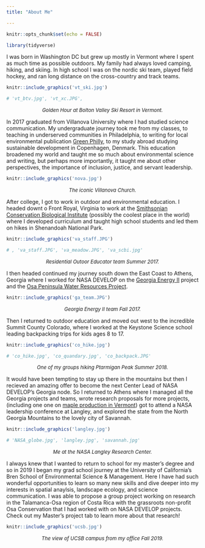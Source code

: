 ```yaml
---
title: "About Me"

---
```


```r
knitr::opts_chunk$set(echo = FALSE)

library(tidyverse)
```

I was born in Washington DC but grew up mostly in Vermont where I spent as much time as possible outdoors. My family had always loved camping, hiking, and skiing. In high school I was on the nordic ski team, played field hockey, and ran long distance on the cross-country and track teams.

```r
knitr::include_graphics('vt_ski.jpg')

# 'vt_btv.jpg', 'vt_xc.JPG', 
```

<center>

 <font size="2"> *Golden Hour at Bolton Valley Ski Resort in Vermont.* </font> 
 
 </center>

In 2017 graduated from Villanova University where I had studied science communication. My undergraduate journey took me from my classes, to teaching in underserved communities in Philadelphia, to writing for local environmental publication [Green Philly](https://www.thegreencities.com/author/marie/), to my study abroad studying sustainable development in Copenhagen, Denmark. This education broadened my world and taught me so much about environmental science and writing, but perhaps more importantly, it taught me about other perspectives, the importance of inclusion, justice, and servant leadership.

```r
knitr::include_graphics('nova.jpg')
```
<center>

 <font size="2"> *The iconic Villanova Church.* </font> 
 
 </center>
 
After college, I got to work in outdoor and environmental education. I headed downt o Front Royal, Virginia to work at the [Smithsonian Conservation Biological Institute](https://nationalzoo.si.edu/conservation) (possibly the coolest place in the world) where I developed curriculum and taught high school students and led them on hikes in Shenandoah National Park.

```r
knitr::include_graphics('va_staff.JPG')

# , 'va_staff.JPG', 'va_meadow.JPG', 'va_scbi.jpg'
```
<center>

 <font size="2"> *Residential Outoor Educator team Summer 2017.* </font> 
 
 </center>
 

I then headed continued my journey south down the East Coast to Athens, Georgia where I worked for NASA DEVELOP on the [Georgia Energy II](https://develop.larc.nasa.gov/2017/fall/GeorgiaEnergyII.html) project and the [Osa Peninsula Water Resources Project](https://develop.larc.nasa.gov/2018/spring/OsaPeninsulaWater.html).

```r
knitr::include_graphics('ga_team.JPG')
```
<center>

 <font size="2"> *Georgia Energy II team Fall 2017.* </font> 
 
 </center>

Then I returned to outdoor education and moved out west to the incredible Summit County Colorado, where I worked at the Keystone Science school leading backpacking trips for kids ages 8 to 17.

```r
knitr::include_graphics('co_hike.jpg')

# 'co_hike.jpg', 'co_quandary.jpg', 'co_backpack.JPG'
```

<center>

 <font size="2"> *One of my groups hiking Ptarmigan Peak Summer 2018.* </font> 
 
 </center>

It would have been tempting to stay up there in the mountains but then I recieved an amazing offer to become the next Center Lead of NASA DEVELOP's Georgia node. So I returned to Athens where I managed all the Georgia projects and teams, wrote research proposals for more projects, (including one one on [maple production in Vermont](https://develop.larc.nasa.gov/2019/fall/NorthernForestFoodAgII.html)) got to attend a NASA leadership conference at Langley, and explored the state from the North Georgia Mountains to the lovely city of Savannah.

```r
knitr::include_graphics('langley.jpg')

# 'NASA_globe.jpg', 'langley.jpg', 'savannah.jpg'
```

<center>

 <font size="2"> *Me at the NASA Langley Research Center.* </font> 
 
 </center>

I always knew that I wanted to return to school for my master's degree and so in 2019 I began my grad school journey at the University of California's Bren School of Environmental Science & Management. Here I have had such wonderful opportunities to learn so many new skills and dive deeper into my interests in spatial anaylsis, landscape ecology, and science communication. I was able to propose a group project working on research in the Talamanca-Osa region of Costa Rica with the grassroots non-profit Osa Conservation that I had worked with on NASA DEVELOP projects. Check out my Master's project tab to learn more about that research!

```r
knitr::include_graphics('ucsb.jpg')
```
<center>

 <font size="2"> *The view of UCSB campus from my office Fall 2019.* </font> 
 
 </center>